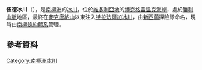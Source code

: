 {{coord|72|29|S|166|42|E|display=title}}

'''伍德冰川'''（{{lang-en|Wood Glacier}}），是[[南極洲|南極洲]]的[[冰川|冰川]]，位於[[維多利亞地|維多利亞地]]的[[博克格雷溫克海岸|博克格雷溫克海岸]]，處於[[勝利山脈|勝利山脈]]地區，最終在[[麥克唐納山|麥克唐納山]]以東注入[[特拉法爾加冰川|特拉法爾加冰川]]，由[[新西蘭|新西蘭]]探險隊命名，現時由[[南極條約體系|南極條約體系]]管理。

==參考資料==
{{usgs-gazetteer}}

{{DEFAULTSORT:Wood Glacier}}
[[Category:南極洲冰川|Category:南極洲冰川]]


{{BorchgrevinkCoast-geo-stub}}